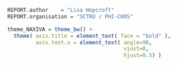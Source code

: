 ```r
REPORT.author    = "Lisa Hopcroft"
REPORT.organisation = "SCTRU / PHI-CKRS"

theme_NAXIVA = theme_bw() +
  theme( axis.title = element_text( face = "bold" ),
         axis.text.x = element_text( angle=90,
                                     vjust=0,
                                     hjust=0.5) )
```
